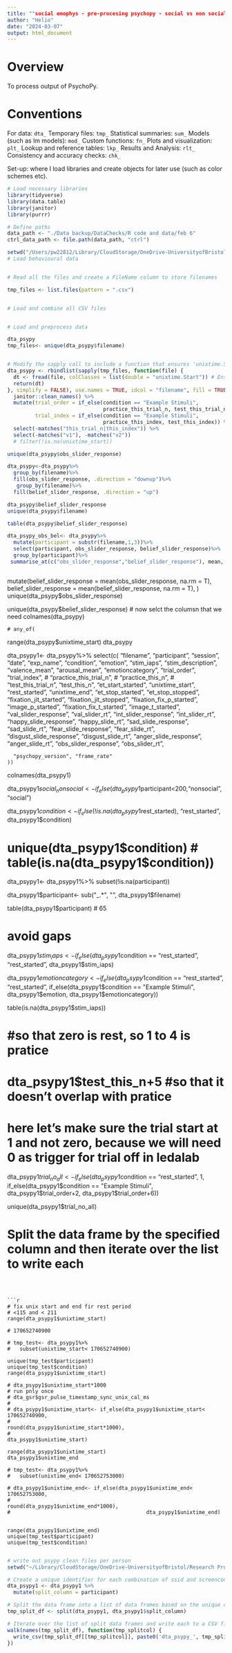 ```yaml
---
title: ""social emophys - pre-procesing psychopy - social vs non social modulation of emotion response and physilogy""
author: "Helio"
date: "2024-03-07"
output: html_document
---
```



# Overview 
  To process output of PsychoPy.

# Conventions
For data: `dta_`
Temporary files: `tmp_`
Statistical summaries: `sum_`
Models (such as lm models): `mod_`
Custom functions: `fn_`
Plots and visualization: `plt_`
Lookup and reference tables: `lkp_`
Results and Analysis: `rlt_`
Consistency and accuracy checks: `chk_`


Set-up: where I load libraries and create objects for later use (such as color schemes etc).
```r
# Load necessary libraries
library(tidyverse)
library(data.table)
library(janitor)
library(purrr)

# Define paths
data_path <- "./Data backup/DataChecks/R code and data/feb 6"
ctrl_data_path <- file.path(data_path, "ctrl")


```

```r
setwd("/Users/pw22812/Library/CloudStorage/OneDrive-UniversityofBristol/Research Projects/EmotionPhysio2024/2023-24 Project/Data backup/behavioural")
# Load behavioural data


# Read all the files and create a FileName column to store filenames

tmp_files <- list.files(pattern = ".csv")


# Load and combine all CSV files


# Load and preprocess data

dta_psypy
tmp_files<- unique(dta_psypy$filename)


# Modify the sapply call to include a function that ensures 'unixtime.Start' is always treated as 'double'
dta_psypy <- rbindlist(sapply(tmp_files, function(file) {
  dt <- fread(file, colClasses = list(double = "unixtime.Start")) # Ensure unixtime.Start is read as double
  return(dt)
}, simplify = FALSE), use.names = TRUE, idcol = "filename", fill = TRUE) %>%
  janitor::clean_names() %>%
  mutate(trial_order = if_else(condition == "Example Stimuli", 
                               practice_this_trial_n, test_this_trial_n),
         trial_index = if_else(condition == "Example Stimuli", 
                               practice_this_index, test_this_index)) %>%
  select(-matches("this_trial_n|this_index")) %>%
  select(-matches("v1"), -matches("v2"))
  # filter(!is.na(unixtime_start))

unique(dta_psypy$obs_slider_response)

dta_psypy<-dta_psypy%>%
  group_by(filename)%>%
  fill(obs_slider_response, .direction = "downup")%>%
   group_by(filename)%>%
  fill(belief_slider_response, .direction = "up")

dta_psypy$belief_slider_response
unique(dta_psypy$filename)

table(dta_psypy$belief_slider_response)

dta_psypy_obs_bel<- dta_psypy%>%
  mutate(participant = substr(filename,1,3))%>%
  select(participant, obs_slider_response, belief_slider_response)%>%
  group_by(participant)%>%
 summarise_at(c("obs_slider_response","belief_slider_response"), mean, na.rm = T)



```
  mutate(belief_slider_response = mean(obs_slider_response,  na.rm = T),
         belief_slider_response = mean(belief_slider_response,  na.rm  = T),
         )
unique(dta_psypy$obs_slider_response)

unique(dta_psypy$belief_slider_response)
# now selct the columsn that we need
colnames(dta_psypy)



    # any_of(
range(dta_psypy$unixtime_start)
dta_psypy

dta_psypy1<- dta_psypy%>%
  select(c(
      "filename", "participant", "session", "date", "exp_name",
      "condition", "emotion", "stim_iaps", "stim_description",
      "valence_mean", "arousal_mean", 
      "emotioncategory",
      "trial_order", "trial_index", 
      # "practice_this_trial_n", 
      # "practice_this_n",
      # "test_this_trial_n", "test_this_n",
      "et_start_started", "unixtime_start",
      "rest_started", "unixtime_end",
      "et_stop_started", "et_stop_stopped",
      "fixation_jit_started", "fixation_jit_stopped",
      "fixation_fix_p_started", "image_p_started",
      "fixation_fix_t_started", "image_t_started",
      "val_slider_response", "val_slider_rt",
      "int_slider_response", "int_slider_rt",
      "happy_slide_response", "happy_slide_rt",
      "sad_slide_response", "sad_slide_rt",
      "fear_slide_response", "fear_slide_rt",
      "disgust_slide_response", "disgust_slide_rt",
      "anger_slide_response", "anger_slide_rt",
      "obs_slider_response", "obs_slider_rt",
      
      "psychopy_version", "frame_rate"
    ))


colnames(dta_psypy1)

dta_psypy1$social_nonsocial<- if_else(dta_psypy1$participant<200,"nonsocial", "social")


dta_psypy1$condition<- if_else(!is.na(dta_psypy1$rest_started), "rest_started",
                                        dta_psypy1$condition)

# unique(dta_psypy1$condition)
# table(is.na(dta_psypy1$condition))

dta_psypy1<- dta_psypy1%>%
  subset(!is.na(participant))



dta_psypy1$participant<- sub("_.*", "", dta_psypy1$filename)

table(dta_psypy1$participant)
# 65


# avoid gaps
dta_psypy1$stim_iaps<- if_else(dta_psypy1$condition == "rest_started", "rest_started",
                                dta_psypy1$stim_iaps)

dta_psypy1$emotioncategory<- if_else(dta_psypy1$condition == "rest_started", "rest_started",
                                      if_else(dta_psypy1$condition == "Example Stimuli", dta_psypy1$emotion,
                                dta_psypy1$emotioncategory))

table(is.na(dta_psypy1$stim_iaps))


  
# #so that zero is rest, so 1 to 4 is pratice
# dta_psypy1$test_this_n+5 #so that it doesn't overlap with pratice

########################################
# here let's make sure the trial start at 1 and not zero, because we will need 0 as trigger for trial off in ledalab
#######################################
dta_psypy1$trial_no_all<- if_else(dta_psypy1$condition == "rest_started", 1,
                                      if_else(dta_psypy1$condition == "Example Stimuli",
                                              dta_psypy1$trial_order+2,
                                              dta_psypy1$trial_order+6))

unique(dta_psypy1$trial_no_all)




# Split the data frame by the specified column and then iterate over the list to write each


```



```r
# fix unix start and end fir rest period
# <115 and < 211
range(dta_psypy1$unixtime_start)

# 170652740900

# tmp_test<- dta_psypy1%>%
#   subset(unixtime_start< 170652740900)

unique(tmp_test$participant)
unique(tmp_test$condition)
range(dta_psypy1$unixtime_start)

# dta_psypy1$unixtime_start*1000
# run pnly once
# dta_gsr$gsr_pulse_timestamp_sync_unix_cal_ms
# 
# dta_psypy1$unixtime_start<- if_else(dta_psypy1$unixtime_start< 170652740900,
#                                            round(dta_psypy1$unixtime_start*1000),
#                                            dta_psypy1$unixtime_start)

range(dta_psypy1$unixtime_start)
dta_psypy1$unixtime_end

# tmp_test<- dta_psypy1%>%
#   subset(unixtime_end< 170652753000)

# dta_psypy1$unixtime_end<- if_else(dta_psypy1$unixtime_end< 170652753000,
#                                            round(dta_psypy1$unixtime_end*1000),
#                                            dta_psypy1$unixtime_end)


range(dta_psypy1$unixtime_end)
unique(tmp_test$participant)
unique(tmp_test$condition)


```


```r
# write out psypy clean files per person
setwd("~/Library/CloudStorage/OneDrive-UniversityofBristol/Research Projects/EmotionPhysio2024/2023-24 Project/Data backup/behavioural/preprocessed")

# Create a unique identifier for each combination of ssid and screencontent
dta_psypy1 <- dta_psypy1 %>%
  mutate(split_column = participant)

# Split the data frame into a list of data frames based on the unique combinations
tmp_split_df <- split(dta_psypy1, dta_psypy1$split_column)

# Iterate over the list of split data frames and write each to a CSV file
walk(names(tmp_split_df), function(tmp_splitcol) {
  write_csv(tmp_split_df[[tmp_splitcol]], paste0('dta_psypy_', tmp_splitcol, ".csv"))
})


```